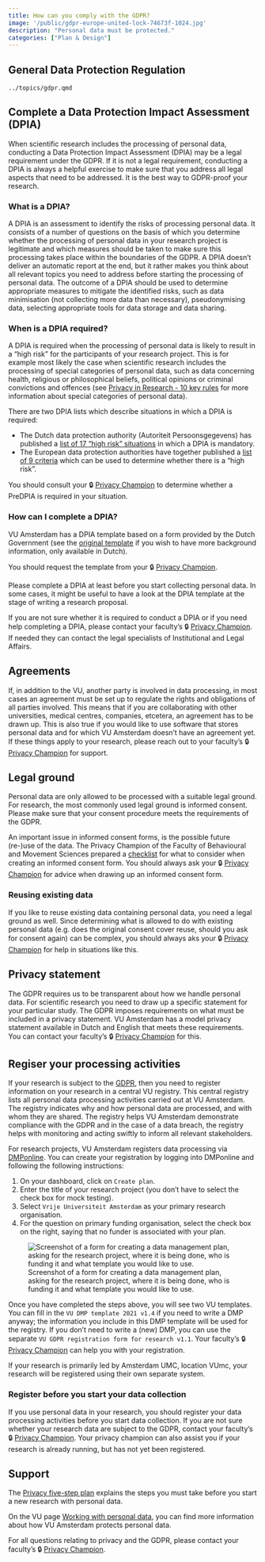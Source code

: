 ```yaml
---
title: How can you comply with the GDPR?
image: '/public/gdpr-europe-united-lock-74673f-1024.jpg'
description: "Personal data must be protected."
categories: ["Plan & Design"]
---
```


## General Data Protection Regulation

```.include
../topics/gdpr.qmd
```

## Complete a Data Protection Impact Assessment (DPIA)

When scientific research includes the processing of personal data, conducting a Data Protection Impact Assessment (DPIA) may be a legal requirement under the GDPR. If it is not a legal requirement, conducting a DPIA is always a helpful exercise to make sure that you address all legal aspects that need to be addressed. It is the best way to GDPR-proof your research.

### What is a DPIA?

A DPIA is an assessment to identify the risks of processing personal data. It consists of a number of questions on the basis of which you determine whether the processing of personal data in your research project is legitimate and which measures should be taken to make sure this processing takes place within the boundaries of the GDPR. A DPIA doesn't deliver an automatic report at the end, but it rather makes you think about all relevant topics you need to address before starting the processing of personal data. The outcome of a DPIA should be used to determine appropriate measures to mitigate the identified risks, such as data minimisation (not collecting more data than necessary), pseudonymising data, selecting appropriate tools for data storage and data sharing.

### When is a DPIA required?

A DPIA is required when the processing of personal data is likely to result in a “high risk” for the participants of your research project. This is for example most likely the case when scientific research includes the processing of special categories of personal data, such as data concerning health, religious or philosophical beliefs, political opinions or criminal convictions and offences (see [Privacy in Research - 10 key rules](https://doi.org/10.25397/eur.12205019.v1) for more information about special categories of personal data).

There are two DPIA lists which describe situations in which a DPIA is required:

* The Dutch data protection authority (Autoriteit Persoonsgegevens) has published a [list of 17 “high risk” situations](https://www.autoriteitpersoonsgegevens.nl/nl/zelf-doen/data-protection-impact-assessment-dpia#voor-welke-soorten-verwerkingen-is-het-uitvoeren-van-een-dpia-verplicht-6667) in which a DPIA is mandatory.
* The European data protection authorities have together published a [list of 9 criteria](https://www.autoriteitpersoonsgegevens.nl/nl/zelf-doen/data-protection-impact-assessment-dpia#wat-zijn-de-criteria-van-de-europese-privacytoezichthouders-6668) which can be used to determine whether there is a “high risk”.

You should consult your 🔒 [Privacy Champion](https://vu.nl/en/employee/privacy-and-information-security/privacy-champions-information) to determine whether a PreDPIA is required in your situation.

### How can I complete a DPIA?

VU Amsterdam has a DPIA template based on a form provided by the Dutch Government (see the [original template](https://www.rijksoverheid.nl/documenten/rapporten/2017/09/29/model-gegevensbeschermingseffectbeoordeling-rijksdienst-pia) if you wish to have more background information, only available in Dutch).

You should request the template from your 🔒 [Privacy Champion](https://vu.nl/en/employee/privacy-and-information-security/privacy-champions-information).

Please complete a DPIA at least before you start collecting personal data. In some cases, it might be useful to have a look at the DPIA template at the stage of writing a research proposal.

If you are not sure whether it is required to conduct a DPIA or if you need help completing a DPIA, please contact your faculty’s 🔒 [Privacy Champion](https://vu.nl/en/employee/privacy-and-information-security/privacy-champions-information). If needed they can contact the legal specialists of Institutional and Legal Affairs.

## Agreements

If, in addition to the VU, another party is involved in data processing, in most cases an agreement must be set up to regulate the rights and obligations of all parties involved. This means that if you are collaborating with other universities, medical centres, companies, etcetera, an agreement has to be drawn up. This is also true if you would like to use software that stores personal data and for which VU Amsterdam doesn't have an agreement yet. If these things apply to your research, please reach out to your faculty's 🔒 [Privacy Champion](https://vu.nl/en/employee/privacy-and-information-security/privacy-champions-information) for support.

## Legal ground

Personal data are only allowed to be processed with a suitable legal ground. For research, the most commonly used legal ground is informed consent. Please make sure that your consent procedure meets the requirements of the GDPR.

An important issue in informed consent forms, is the possible future (re-)use of the data. The Privacy Champion of the Faculty of Behavioural and Movement Sciences prepared a [checklist](https://fgb-rdm.nl/legal/ICFChecklist.html) for what to consider when creating an informed consent form. You should always ask your 🔒 [Privacy Champion](https://vu.nl/en/employee/privacy-and-information-security/privacy-champions-information) for advice when drawing up an informed consent form.

### Reusing existing data

If you like to reuse existing data containing personal data, you need a legal ground as well. Since determining what is allowed to do with existing personal data (e.g. does the original consent cover reuse, should you ask for consent again) can be complex, you should always aks your 🔒 [Privacy Champion](https://vu.nl/en/employee/privacy-and-information-security/privacy-champions-information) for help in situations like this.

## Privacy statement

The GDPR requires us to be transparent about how we handle personal data. For scientific research you need to draw up a specific statement for your particular study. The GDPR imposes requirements on what must be included in a privacy statement. VU Amsterdam has a model privacy statement available in Dutch and English that meets these requirements. You can contact your faculty's 🔒 [Privacy Champion](https://vu.nl/en/employee/privacy-and-information-security/privacy-champions-information) for this.

## Regiser your processing activities

If your research is subject to the [GDPR](../topics/gdpr.qmd), then you need to register information on your research in a central VU registry. This central registry lists all personal data processing activities carried out at VU Amsterdam. The registry indicates why and how personal data are processed, and with whom they are shared. The registry helps VU Amsterdam demonstrate compliance with the GDPR and in the case of a data breach, the registry helps with monitoring and acting swiftly to inform all relevant stakeholders.

For research projects, VU Amsterdam registers data processing via [DMPonline](https://dmponline.vu.nl/). You can create your registration by logging into DMPonline and following the following instructions:

1. On your dashboard, click on `Create plan`.
2. Enter the title of your research project (you don't have to select the check box for mock testing).
3. Select `Vrije Universiteit Amsterdam` as your primary research organisation.
4. For the question on primary funding organisation, select the check box on the right, saying that no funder is associated with your plan.

![Screenshot of a form for creating a data management plan, asking for the research project, where it is being done, who is funding it and what template you would like to use.](../public/dmp-001.png)

Once you have completed the steps above, you will see two VU templates. You can fill in the `VU DMP template 2021 v1.4` if you need to write a DMP anyway; the information you include in this DMP template will be used for the registry. If you don't need to write a (new) DMP, you can use the separate `VU GDPR registration form for research v1.1`. Your faculty's 🔒 [Privacy Champion](https://vu.nl/en/employee/privacy-and-information-security/privacy-champions-information) can help you with your registration.

If your research is primarily led by Amsterdam UMC, location VUmc, your research will be registered using their own separate system.

### Register before you start your data collection

If you use personal data in your research, you should register your data processing activities before you start data collection. If you are not sure whether your research data are subject to the GDPR, contact your faculty's 🔒 [Privacy Champion](https://vu.nl/en/employee/privacy-and-information-security/privacy-champions-information). Your privacy champion can also assist you if your research is already running, but has not yet been registered.

## Support
The [Privacy five-step plan](https://assets-us-01.kc-usercontent.com/d8b6f1f5-816c-005b-1dc1-e363dd7ce9a5/ad3de0e7-b935-471a-8d31-51c06ba47c88/Privacy%20five-step%20plan.pdf) explains the steps you must take before you start a new research with personal data.

On the VU page [Working with personal data](https://vu.nl/en/employee/privacy-and-information-security/working-with-personal-data), you can find more information about how VU Amsterdam protects personal data.

For all questions relating to privacy and the GDPR, please contact your faculty's 🔒 [Privacy Champion](https://vu.nl/en/employee/privacy-and-information-security/privacy-champions-information).
